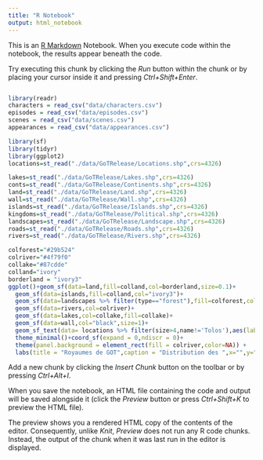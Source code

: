 ```yaml
---
title: "R Notebook"
output: html_notebook
---
```


This is an [R Markdown](http://rmarkdown.rstudio.com) Notebook. When you execute code within the notebook, the results appear beneath the code. 

Try executing this chunk by clicking the *Run* button within the chunk or by placing your cursor inside it and pressing *Ctrl+Shift+Enter*. 
```r

```

```r
library(readr)
characters = read_csv("data/characters.csv")
episodes = read_csv("data/episodes.csv")
scenes = read_csv("data/scenes.csv")
appearances = read_csv("data/appearances.csv")
```
```r
library(sf)
library(tidyr)
library(ggplot2)
locations=st_read("./data/GoTRelease/Locations.shp",crs=4326)
```


```r
lakes=st_read("./data/GoTRelease/Lakes.shp",crs=4326)
conts=st_read("./data/GoTRelease/Continents.shp",crs=4326)
land=st_read("./data/GoTRelease/Land.shp",crs=4326)
wall=st_read("./data/GoTRelease/Wall.shp",crs=4326)
islands=st_read("./data/GoTRelease/Islands.shp",crs=4326)
kingdoms=st_read("./data/GoTRelease/Political.shp",crs=4326)
landscapes=st_read("./data/GoTRelease/Landscape.shp",crs=4326)
roads=st_read("./data/GoTRelease/Roads.shp",crs=4326)
rivers=st_read("./data/GoTRelease/Rivers.shp",crs=4326)

```
```r
colforest="#29b524"
colriver="#4f79f0"
collake="#87cdde"
colland="ivory"
borderland = "ivory3"  
ggplot()+geom_sf(data=land,fill=colland,col=borderland,size=0.1)+
  geom_sf(data=islands,fill=colland,col="ivory3")+
  geom_sf(data=landscapes %>% filter(type=="forest"),fill=colforest,col=colforest)+
  geom_sf(data=rivers,col=colriver)+
  geom_sf(data=lakes,col=collake,fill=collake)+
  geom_sf(data=wall,col="black",size=1)+
  geom_sf_text(data= locations %>% filter(size>4,name!='Tolos'),aes(label=name),size=2.5,family="Palatino", fontface="italic")+
  theme_minimal()+coord_sf(expand = 0,ndiscr = 0)+
  theme(panel.background = element_rect(fill = colriver,color=NA)) +
  labs(title = "Royaumes de GOT",caption = "Distribution des ",x="",y="")
```

Add a new chunk by clicking the *Insert Chunk* button on the toolbar or by pressing *Ctrl+Alt+I*.

When you save the notebook, an HTML file containing the code and output will be saved alongside it (click the *Preview* button or press *Ctrl+Shift+K* to preview the HTML file).

The preview shows you a rendered HTML copy of the contents of the editor. Consequently, unlike *Knit*, *Preview* does not run any R code chunks. Instead, the output of the chunk when it was last run in the editor is displayed.
